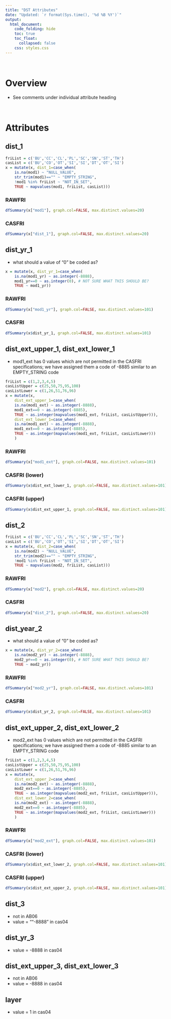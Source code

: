 ```yaml
---  
title: "DST Attributes"
date: "Updated: `r format(Sys.time(), '%d %B %Y')`"
output:  
  html_document:  
    code_folding: hide
    toc: true
    toc_float:
      collapsed: false
    css: styles.css
---  
```


<br>

# Overview

  * See comments under individual attribute heading

<br>

# Attributes

## dist_1 {.tabset}

```r
friList = c('BU','CC','CL','PL','SC','SN','ST','TH')
casList = c('BU','CO','OT','SI','SI','DT','OT','SI')
x = mutate(x, dist_1=case_when(
    is.na(mod1) ~ "NULL_VALUE",
    str_trim(mod1)=="" ~ "EMPTY_STRING",
    !mod1 %in% friList ~ "NOT_IN_SET",
    TRUE ~ mapvalues(mod1, friList, casList)))
```

### RAWFRI

```r
dfSummary(x["mod1"], graph.col=FALSE, max.distinct.values=20)
```

### CASFRI

```r
dfSummary(x["dist_1"], graph.col=FALSE, max.distinct.values=20)
```

## dist_yr_1 {.tabset}

  * what should a value of "0" be coded as?

```r
x = mutate(x, dist_yr_1=case_when(
    is.na(mod1_yr) ~ as.integer(-8888),
    mod1_yr==0 ~ as.integer(0), # NOT SURE WHAT THIS SHOULD BE?
    TRUE ~ mod1_yr))
```

### RAWFRI

```r
dfSummary(x["mod1_yr"], graph.col=FALSE, max.distinct.values=101)
```

### CASFRI

```r
dfSummary(x$dist_yr_1, graph.col=FALSE, max.distinct.values=101)
```

## dist_ext_upper_1, dist_ext_lower_1 {.tabset}

  * mod1_ext has 0 values which are not permitted in the CASFRI specifications; we have assigned them a code of -8885 similar to an EMPTY_STRING code

```r
friList = c(1,2,3,4,5)
casListUpper = c(25,50,75,95,100)
casListLower = c(1,26,51,76,96)
x = mutate(x, 
    dist_ext_upper_1=case_when(
    is.na(mod1_ext) ~ as.integer(-8888),
    mod1_ext==0 ~ as.integer(-8885),
    TRUE ~ as.integer(mapvalues(mod1_ext, friList, casListUpper))),
    dist_ext_lower_1=case_when(
    is.na(mod1_ext) ~ as.integer(-8888),
    mod1_ext==0 ~ as.integer(-8885),
    TRUE ~ as.integer(mapvalues(mod1_ext, friList, casListLower)))
    )
```

### RAWFRI

```r
dfSummary(x["mod1_ext"], graph.col=FALSE, max.distinct.values=101)
```

### CASFRI (lower)

```r
dfSummary(x$dist_ext_lower_1, graph.col=FALSE, max.distinct.values=101)
```

### CASFRI (upper)

```r
dfSummary(x$dist_ext_upper_1, graph.col=FALSE, max.distinct.values=101)
```

## dist_2 {.tabset}

```r
friList = c('BU','CC','CL','PL','SC','SN','ST','TH')
casList = c('BU','CO','OT','SI','SI','DT','OT','SI')
x = mutate(x, dist_2=case_when(
    is.na(mod2) ~ "NULL_VALUE",
    str_trim(mod2)=="" ~ "EMPTY_STRING",
    !mod1 %in% friList ~ "NOT_IN_SET",
    TRUE ~ mapvalues(mod2, friList, casList)))
```

### RAWFRI

```r
dfSummary(x["mod2"], graph.col=FALSE, max.distinct.values=20)
```

### CASFRI

```r
dfSummary(x["dist_2"], graph.col=FALSE, max.distinct.values=20)
```

## dist_year_2 {.tabset}

  * what should a value of "0" be coded as?

```r
x = mutate(x, dist_yr_2=case_when(
    is.na(mod2_yr) ~ as.integer(-8888),
    mod2_yr==0 ~ as.integer(0), # NOT SURE WHAT THIS SHOULD BE?
    TRUE ~ mod2_yr))
```

### RAWFRI

```r
dfSummary(x["mod2_yr"], graph.col=FALSE, max.distinct.values=101)
```

### CASFRI

```r
dfSummary(x$dist_yr_2, graph.col=FALSE, max.distinct.values=101)
```

## dist_ext_upper_2, dist_ext_lower_2 {.tabset}

  * mod2_ext has 0 values which are not permitted in the CASFRI specifications; we have assigned them a code of -8885 similar to an EMPTY_STRING code

```r
friList = c(1,2,3,4,5)
casListUpper = c(25,50,75,95,100)
casListLower = c(1,26,51,76,96)
x = mutate(x, 
    dist_ext_upper_2=case_when(
    is.na(mod2_ext) ~ as.integer(-8888),
    mod2_ext==0 ~ as.integer(-8885),
    TRUE ~ as.integer(mapvalues(mod2_ext, friList, casListUpper))),
    dist_ext_lower_2=case_when(
    is.na(mod2_ext) ~ as.integer(-8888),
    mod2_ext==0 ~ as.integer(-8885),
    TRUE ~ as.integer(mapvalues(mod2_ext, friList, casListLower)))
    )
```

### RAWFRI

```r
dfSummary(x["mod2_ext"], graph.col=FALSE, max.distinct.values=101)
```

### CASFRI (lower)

```r
dfSummary(x$dist_ext_lower_2, graph.col=FALSE, max.distinct.values=101)
```

### CASFRI (upper)

```r
dfSummary(x$dist_ext_upper_2, graph.col=FALSE, max.distinct.values=101)
```

## dist_3 {.tabset}

  * not in AB06
  * value = ""-8888" in cas04

## dist_yr_3 {.tabset}

  * value = -8888 in cas04

## dist_ext_upper_3, dist_ext_lower_3 {.tabset}

  * not in AB06
  * value = -8888 in cas04

## layer {.tabset}

  * value = 1 in cas04

